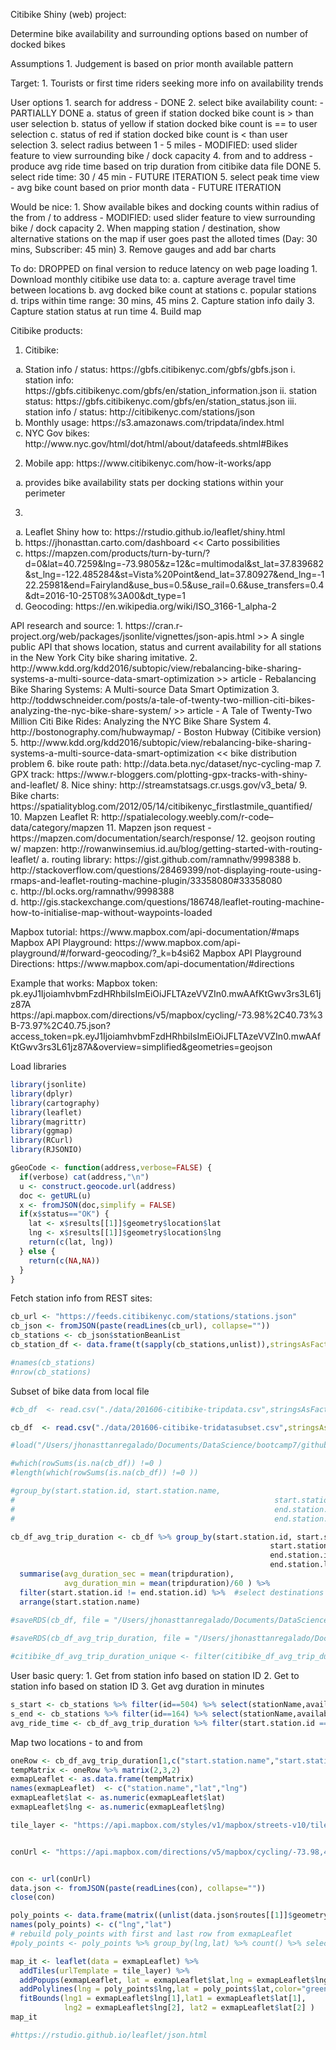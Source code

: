 Citibike Shiny (web) project:

Determine bike availability and surrounding options based on number of docked bikes

Assumptions
1. Judgement is based on prior month available pattern

Target:
1. Tourists or first time riders seeking more info on availability trends

User options
1. search for address - DONE
2. select bike availability count: - PARTIALLY DONE
  a. status of green if station docked bike count is > than user selection
  b. status of yellow if station docked bike count is == to user selection
  c. status of red if station docked bike count is < than user selection
3. select radius between 1 - 5 miles - MODIFIED: used slider feature to view surrounding bike / dock capacity
4. from and to address - produce avg ride time based on trip duration from citibike data file DONE
5. select ride time: 30 / 45 min - FUTURE ITERATION
5. select peak time view - avg bike count based on prior month data - FUTURE ITERATION

Would be nice:
1. Show available bikes and docking counts within radius of the from / to address - MODIFIED: used slider feature to view surrounding bike / dock capacity
2. When mapping station / destination, show alternative stations on the map if user goes past the alloted times (Day: 30 mins, Subscriber: 45 min) 
3. Remove gauges and add bar charts

To do: DROPPED on final version to reduce latency on web page loading
1. Download monthly citibike use data to:
  a. capture average travel time between locations
  b. avg docked bike count at stations
  c. popular stations
  d. trips within time range: 30 mins, 45 mins
2. Capture station info daily
3. Capture station status at run time
4. Build map


Citibike products:

1. Citibike:
  a. Station info / status: https://gbfs.citibikenyc.com/gbfs/gbfs.json
    i. station info: https://gbfs.citibikenyc.com/gbfs/en/station_information.json
    ii. station status: https://gbfs.citibikenyc.com/gbfs/en/station_status.json
    iii. station info / status: http://citibikenyc.com/stations/json 
  b. Monthly usage: https://s3.amazonaws.com/tripdata/index.html
  c. NYC Gov bikes: http://www.nyc.gov/html/dot/html/about/datafeeds.shtml#Bikes
2. Mobile app: https://www.citibikenyc.com/how-it-works/app
  a. provides bike availability stats per docking stations within your perimeter
3. 
  a. Leaflet Shiny how to: https://rstudio.github.io/leaflet/shiny.html
  b. https://jhonasttan.carto.com/dashboard << Carto possibilities
  c. https://mapzen.com/products/turn-by-turn/?d=0&lat=40.7259&lng=-73.9805&z=12&c=multimodal&st_lat=37.839682&st_lng=-122.485284&st=Vista%20Point&end_lat=37.80927&end_lng=-122.25981&end=Fairyland&use_bus=0.5&use_rail=0.6&use_transfers=0.4&dt=2016-10-25T08%3A00&dt_type=1 
  d. Geocoding: https://en.wikipedia.org/wiki/ISO_3166-1_alpha-2

API research and source:
1. https://cran.r-project.org/web/packages/jsonlite/vignettes/json-apis.html >>
A single public API that shows location, status and current availability for all stations in the New York City bike sharing imitative.
2. http://www.kdd.org/kdd2016/subtopic/view/rebalancing-bike-sharing-systems-a-multi-source-data-smart-optimization >> article - Rebalancing Bike Sharing Systems: A Multi-source Data Smart Optimization
3. http://toddwschneider.com/posts/a-tale-of-twenty-two-million-citi-bikes-analyzing-the-nyc-bike-share-system/ >> article - A Tale of Twenty-Two Million Citi Bike Rides: Analyzing the NYC Bike Share System
4. http://bostonography.com/hubwaymap/ - Boston Hubway (Citibike version)
5. http://www.kdd.org/kdd2016/subtopic/view/rebalancing-bike-sharing-systems-a-multi-source-data-smart-optimization << bike distribution problem
6. bike route path: http://data.beta.nyc/dataset/nyc-cycling-map
7. GPX track: https://www.r-bloggers.com/plotting-gpx-tracks-with-shiny-and-leaflet/
8. Nice shiny: http://streamstatsags.cr.usgs.gov/v3_beta/
9. Bike charts: https://spatialityblog.com/2012/05/14/citibikenyc_firstlastmile_quantified/
10. Mapzen Leaflet R: http://spatialecology.weebly.com/r-code--data/category/mapzen
11. Mapzen json request - https://mapzen.com/documentation/search/response/
12. geojson routing w/ mapzen: http://rowanwinsemius.id.au/blog/getting-started-with-routing-leaflet/
  a. routing library: https://gist.github.com/ramnathv/9998388
  b. http://stackoverflow.com/questions/28469399/not-displaying-route-using-rmaps-and-leaflet-routing-machine-plugin/33358080#33358080
  c. http://bl.ocks.org/ramnathv/9998388
  d. http://gis.stackexchange.com/questions/186748/leaflet-routing-machine-how-to-initialise-map-without-waypoints-loaded


Mapbox tutorial: https://www.mapbox.com/api-documentation/#maps
Mapbox API Playground: https://www.mapbox.com/api-playground/#/forward-geocoding/?_k=b4si62
Mapbox API Playground Directions: https://www.mapbox.com/api-documentation/#directions

Example that works:
Mapbox token: pk.eyJ1IjoiamhvbmFzdHRhbiIsImEiOiJFLTAzeVVZIn0.mwAAfKtGwv3rs3L61jz87A
https://api.mapbox.com/directions/v5/mapbox/cycling/-73.98%2C40.73%3B-73.97%2C40.75.json?access_token=pk.eyJ1IjoiamhvbmFzdHRhbiIsImEiOiJFLTAzeVVZIn0.mwAAfKtGwv3rs3L61jz87A&overview=simplified&geometries=geojson



Load libraries
```r
library(jsonlite)
library(dplyr)
library(cartography)
library(leaflet)
library(magrittr)
library(ggmap)
library(RCurl)
library(RJSONIO)

gGeoCode <- function(address,verbose=FALSE) {
  if(verbose) cat(address,"\n")
  u <- construct.geocode.url(address)
  doc <- getURL(u)
  x <- fromJSON(doc,simplify = FALSE)
  if(x$status=="OK") {
    lat <- x$results[[1]]$geometry$location$lat
    lng <- x$results[[1]]$geometry$location$lng
    return(c(lat, lng))
  } else {
    return(c(NA,NA))
  }
}


```

Fetch station info from REST sites:

```r

cb_url <- "https://feeds.citibikenyc.com/stations/stations.json"
cb_json <- fromJSON(paste(readLines(cb_url), collapse=""))
cb_stations <- cb_json$stationBeanList
cb_station_df <- data.frame(t(sapply(cb_stations,unlist)),stringsAsFactors = FALSE)

#names(cb_stations)
#nrow(cb_stations)
```

Subset of bike data from local file

```r

#cb_df  <- read.csv("./data/201606-citibike-tripdata.csv",stringsAsFactors = FALSE)

cb_df  <- read.csv("./data/201606-citibike-tridatasubset.csv",stringsAsFactors = FALSE) #sampled 1k rows dataset

#load("/Users/jhonasttanregalado/Documents/DataScience/bootcamp7/githubcrush/bootcamp007_project/Project2-Shiny/JhonasttanRegalado/201606-citibike-tripdata_df_duration.rds")

#which(rowSums(is.na(cb_df)) !=0 )
#length(which(rowSums(is.na(cb_df)) !=0 ))

#group_by(start.station.id, start.station.name, 
#                                                          start.station.latitude, start.station.longitude,
#                                                          end.station.id,end.station.name, end.station.latitude,
#                                                          end.station.longitude)

cb_df_avg_trip_duration <- cb_df %>% group_by(start.station.id, start.station.name, 
                                                          start.station.latitude, start.station.longitude,
                                                          end.station.id,end.station.name, end.station.latitude,
                                                          end.station.longitude) %>% 
  summarise(avg_duration_sec = mean(tripduration), 
            avg_duration_min = mean(tripduration)/60 ) %>% 
  filter(start.station.id != end.station.id) %>%  #select destinations where start station is not equal to end station.
  arrange(start.station.name) 

#saveRDS(cb_df, file = "/Users/jhonasttanregalado/Documents/DataScience/bootcamp7/githubcrush/bootcamp007_project/Project2-Shiny/JhonasttanRegalado/201606-citibike-tripdata_df.rds")
  
#saveRDS(cb_df_avg_trip_duration, file = "/Users/jhonasttanregalado/Documents/DataScience/bootcamp7/githubcrush/bootcamp007_project/Project2-Shiny/JhonasttanRegalado/201606-citibike-tripdata_df_duration.rds")

#citibike_df_avg_trip_duration_unique <- filter(citibike_df_avg_trip_duration,start.station.id != end.station.id)
```

User basic query:
1. Get from station info based on station ID
2. Get to station info based on station ID
3. Get avg duration in minutes
```r
s_start <- cb_stations %>% filter(id==504) %>% select(stationName,availableBikes,availableDocks, totalDocks)
s_end <- cb_stations %>% filter(id==164) %>% select(stationName,availableBikes,availableDocks, totalDocks)
avg_ride_time <- cb_df_avg_trip_duration %>% filter(start.station.id == 504, end.station.id == 164) %>% dplyr::select(avg_duration_min)
```

Map two locations - to and from

```r

oneRow <- cb_df_avg_trip_duration[1,c("start.station.name","start.station.latitude","start.station.longitude","end.station.name","end.station.latitude","end.station.longitude")]
tempMatrix <- oneRow %>% matrix(2,3,2)
exmapLeaflet <- as.data.frame(tempMatrix)
names(exmapLeaflet)  <- c("station.name","lat","lng")
exmapLeaflet$lat <- as.numeric(exmapLeaflet$lat)
exmapLeaflet$lng <- as.numeric(exmapLeaflet$lng)

tile_layer <- "https://api.mapbox.com/styles/v1/mapbox/streets-v10/tiles/256/{z}/{x}/{y}?access_token=pk.eyJ1IjoiamhvbmFzdHRhbiIsImEiOiJFLTAzeVVZIn0.mwAAfKtGwv3rs3L61jz87A"


conUrl <- "https://api.mapbox.com/directions/v5/mapbox/cycling/-73.98,40.73;-73.97,40.75?geometries=geojson&continue_straight=true&access_token=pk.eyJ1IjoiamhvbmFzdHRhbiIsImEiOiJFLTAzeVVZIn0.mwAAfKtGwv3rs3L61jz87A"


con <- url(conUrl)  
data.json <- fromJSON(paste(readLines(con), collapse=""))
close(con)

poly_points <- data.frame(matrix((unlist(data.json$routes[[1]]$geometry$coordinates)),length(unlist(data.json$routes[[1]]$geometry$coordinates)),2,2))
names(poly_points) <- c("lng","lat")
# rebuild poly_points with first and last row from exmapLeaflet
#poly_points <- poly_points %>% group_by(lng,lat) %>% count() %>% select(lng,lat)

map_it <- leaflet(data = exmapLeaflet) %>% 
  addTiles(urlTemplate = tile_layer) %>% 
  addPopups(exmapLeaflet, lat = exmapLeaflet$lat,lng = exmapLeaflet$lng, popup = as.character(exmapLeaflet$station.name)) %>%
  addPolylines(lng = poly_points$lng,lat = poly_points$lat,color="green", popup = "Avg Ride = 40 Mins") %>% 
  fitBounds(lng1 = exmapLeaflet$lng[1],lat1 = exmapLeaflet$lat[1], 
            lng2 = exmapLeaflet$lng[2], lat2 = exmapLeaflet$lat[2] )
map_it

#https://rstudio.github.io/leaflet/json.html


```

